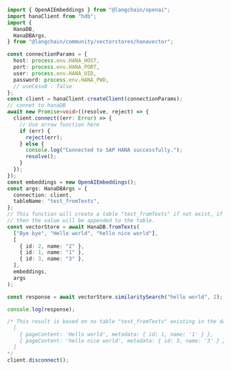 ```typescript
import { OpenAIEmbeddings } from "@langchain/openai";
import hanaClient from "hdb";
import {
  HanaDB,
  HanaDBArgs,
} from "@langchain/community/vectorstores/hanavector";

const connectionParams = {
  host: process.env.HANA_HOST,
  port: process.env.HANA_PORT,
  user: process.env.HANA_UID,
  password: process.env.HANA_PWD,
  // useCesu8 : false
};
const client = hanaClient.createClient(connectionParams);
// connet to hanaDB
await new Promise<void>((resolve, reject) => {
  client.connect((err: Error) => {
    // Use arrow function here
    if (err) {
      reject(err);
    } else {
      console.log("Connected to SAP HANA successfully.");
      resolve();
    }
  });
});
const embeddings = new OpenAIEmbeddings();
const args: HanaDBArgs = {
  connection: client,
  tableName: "test_fromTexts",
};
// This function will create a table "test_fromTexts" if not exist, if exists,
// then the value will be appended to the table.
const vectorStore = await HanaDB.fromTexts(
  ["Bye bye", "Hello world", "hello nice world"],
  [
    { id: 2, name: "2" },
    { id: 1, name: "1" },
    { id: 3, name: "3" },
  ],
  embeddings,
  args
);

const response = await vectorStore.similaritySearch("hello world", 2);

console.log(response);

/* This result is based on no table "test_fromTexts" existing in the database.
  [
    { pageContent: 'Hello world', metadata: { id: 1, name: '1' } },
    { pageContent: 'hello nice world', metadata: { id: 3, name: '3' } }
  ]
*/
client.disconnect();
```